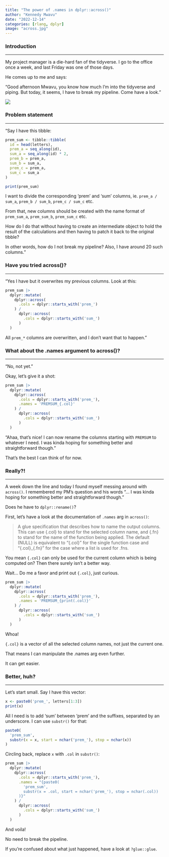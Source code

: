 ```yaml
---
title: "The power of .names in dplyr::across()"
author: "Kennedy Mwavu"
date: "2022-12-14"
categories: [rlang, dplyr]
image: "across.jpg"
---
```


### Introduction

----

My project manager is a die-hard fan of the tidyverse. I go to the office once a week, and last Friday was one of those days.

He comes up to me and says:

"Good afternoon Mwavu, you know how much I'm into the tidyverse and piping. But today, it seems, I have to break my pipeline. Come have a look."

![](broken-pipe.webp)

### Problem statement

----

"Say I have this tibble:

```r
prem_sum <- tibble::tibble(
  id = head(letters), 
  prem_a = seq_along(id), 
  sum_a = seq_along(id) * 2, 
  prem_b = prem_a, 
  sum_b = sum_a, 
  prem_c = prem_a, 
  sum_c = sum_a
)

print(prem_sum)
```

I want to divide the corresponding 'prem' and 'sum' columns, ie. `prem_a / sum_a`, `prem_b / sum_b`, `prem_c / sum_c` etc.

From that, new columns should be created with the name format of `prem_sum_a`, `prem_sum_b`, `prem_sum_c` etc.

How do I do that without having to create an intermediate object to hold the result of the calculations and then having to patch it back to the original tibble?

In other words, how do I not break my pipeline? Also, I have around 20 such columns."

### Have you tried across()?

----

"Yes I have but it overwrites my previous columns. Look at this:

```r
prem_sum |> 
  dplyr::mutate(
    dplyr::across(
      .cols = dplyr::starts_with('prem_')
    ) / 
      dplyr::across(
        .cols = dplyr::starts_with('sum_')
      )
  )
```

All `prem_*` columns are overwritten, and I don't want that to happen."

### What about the .names argument to across()?

----

"No, not yet."

Okay, let's give it a shot:

```r
prem_sum |> 
  dplyr::mutate(
    dplyr::across(
      .cols = dplyr::starts_with('prem_'), 
      .names = 'PREMSUM_{.col}'
    ) / 
      dplyr::across(
        .cols = dplyr::starts_with('sum_')
      )
  )
```

"Ahaa, that's nice! I can now rename the columns starting with `PREMSUM` to whatever I need. I was kinda hoping for something better and straightforward though."

That's the best I can think of for now.

### Really?!

----

A week down the line and today I found myself messing around with `across()`. I remembered my PM's question and his words "... I was kinda hoping for something better and straightforward though."

Does he have to `dplyr::rename()`?

First, let's have a look at the documentation of `.names` arg in `across()`:

> A glue specification that describes how to name the output columns. This can use {.col} to stand for the selected column name, and {.fn} to stand for the name of the function being applied. The default (NULL) is equivalent to "{.col}" for the single function case and "{.col}_{.fn}" for the case where a list is used for .fns.

You mean `{.col}` can only be used for the current column which is being computed on? Then there surely isn't a better way.

Wait... Do me a favor and print out `{.col}`, just curious.

```r
prem_sum |> 
  dplyr::mutate(
    dplyr::across(
      .cols = dplyr::starts_with('prem_'), 
      .names = 'PREMSUM_{print(.col)}'
    ) / 
      dplyr::across(
        .cols = dplyr::starts_with('sum_')
      )
  )
```

Whoa!

`{.col}` is a vector of all the selected column names, not just the current one.

That means I can manipulate the .names arg even further.

It can get easier.

### Better, huh?

----

Let's start small. Say I have this vector:

```r
x <- paste0('prem_', letters[1:3])
print(x)
```

All I need is to add 'sum' between 'prem' and the suffixes, separated by an underscore. I can use `substr()` for that:

```r
paste0(
  'prem_sum', 
  substr(x = x, start = nchar('prem_'), stop = nchar(x))
)
```

Circling back, replace `x` with `.col` in `substr()`:

```r
prem_sum |> 
  dplyr::mutate(
    dplyr::across(
      .cols = dplyr::starts_with('prem_'), 
      .names = "{paste0(
        'prem_sum', 
        substr(x = .col, start = nchar('prem_'), stop = nchar(.col))
      )}"
    ) / 
      dplyr::across(
        .cols = dplyr::starts_with('sum_')
      )
  )
```

And voila!

No need to break the pipeline.

If you're confused about what just happened, have a look at `?glue::glue`.
